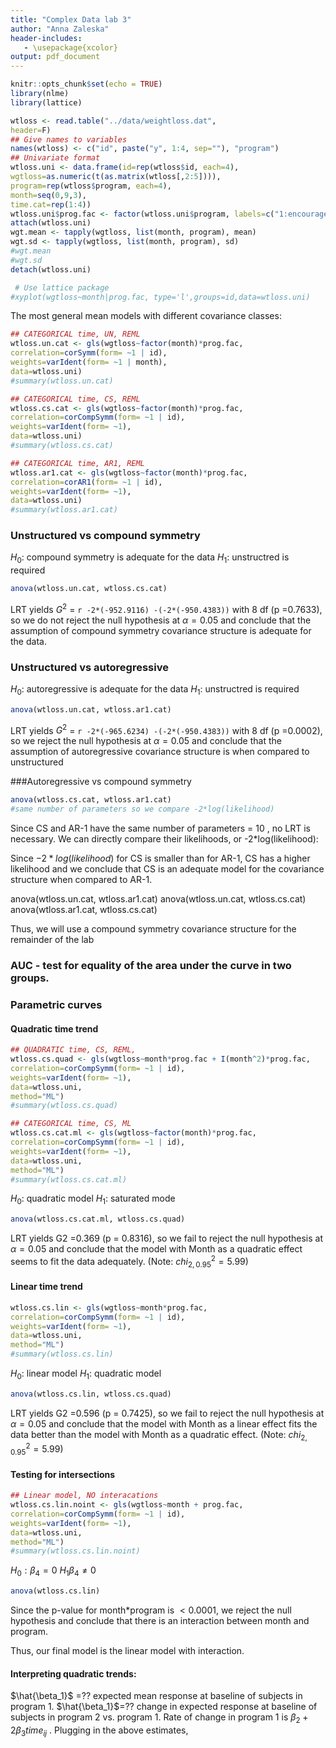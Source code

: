 ```yaml
---
title: "Complex Data lab 3"
author: "Anna Zaleska"
header-includes:
   - \usepackage{xcolor}
output: pdf_document
---
```


```r
knitr::opts_chunk$set(echo = TRUE)
library(nlme)
library(lattice)
```

```r
wtloss <- read.table("../data/weightloss.dat",
header=F)
## Give names to variables
names(wtloss) <- c("id", paste("y", 1:4, sep=""), "program")
## Univariate format
wtloss.uni <- data.frame(id=rep(wtloss$id, each=4),
wgtloss=as.numeric(t(as.matrix(wtloss[,2:5]))),
program=rep(wtloss$program, each=4),
month=seq(0,9,3),
time.cat=rep(1:4))
wtloss.uni$prog.fac <- factor(wtloss.uni$program, labels=c("1:encourage", "2:none"))
attach(wtloss.uni)
wgt.mean <- tapply(wgtloss, list(month, program), mean)
wgt.sd <- tapply(wgtloss, list(month, program), sd)
#wgt.mean
#wgt.sd
detach(wtloss.uni)
```

```r

 # Use lattice package
#xyplot(wgtloss~month|prog.fac, type='l',groups=id,data=wtloss.uni)
```

The most general mean models with different covariance classes:

```r

## CATEGORICAL time, UN, REML
wtloss.un.cat <- gls(wgtloss~factor(month)*prog.fac,
correlation=corSymm(form= ~1 | id),
weights=varIdent(form= ~1 | month),
data=wtloss.uni)
#summary(wtloss.un.cat)

## CATEGORICAL time, CS, REML
wtloss.cs.cat <- gls(wgtloss~factor(month)*prog.fac,
correlation=corCompSymm(form= ~1 | id),
weights=varIdent(form= ~1),
data=wtloss.uni)
#summary(wtloss.cs.cat)

## CATEGORICAL time, AR1, REML
wtloss.ar1.cat <- gls(wgtloss~factor(month)*prog.fac,
correlation=corAR1(form= ~1 | id),
weights=varIdent(form= ~1),
data=wtloss.uni)
#summary(wtloss.ar1.cat)
```

### Unstructured vs compound symmetry
$H_0:$ compound symmetry is adequate for the data \newline
$H_1:$ unstructred is required
```r
anova(wtloss.un.cat, wtloss.cs.cat)
```




\begin{center}
  \begin{tabular}{ l  c c }
  \multicolumn{3}{c}{CS vs. UN} \\
    \hline \hline
     & -2 REML & Number of \\ 
    Structure & Log-Likelihood & Cov. Parameters \\ \hline
    Compound Symmetry & `r -2*(-952.9116)` & 10 \\
    Unstructured & `r -2*(-950.4383)` &  18 \\
    Difference & `r -2*(-952.9116) -(-2*(-950.4383)) ` & 8 \\
    \hline
  \end{tabular}
\end{center}

LRT yields $G^2$ =  `r -2*(-952.9116) -(-2*(-950.4383)) ` with 8 df (p =0.7633), so we do not reject the null hypothesis
at $\alpha = 0.05$ and conclude that the assumption of compound symmetry
covariance structure is adequate for the data.



### Unstructured vs autoregressive
$H_0:$ autoregressive is adequate for the data \newline
$H_1:$ unstructred is required

```r
anova(wtloss.un.cat, wtloss.ar1.cat)
```

\begin{center}
  \begin{tabular}{ l  c c }
  \multicolumn{3}{c}{AR-1 vs. UN} \\
    \hline \hline
     & -2 REML & Number of \\ 
    Structure & Log-Likelihood & Cov. Parameters \\ \hline
    Autoregressive & `r -2*(-965.6234)` & 10 \\
    Unstructured & `r -2*(-950.4383)` &  18 \\
    Difference & `r -2*(-965.6234) -(-2*(-950.4383)) ` & 8 \\
    \hline
  \end{tabular}
\end{center}

LRT yields $G^2$ =  `r -2*(-965.6234) -(-2*(-950.4383)) ` with 8 df (p =0.0002), so we  reject the null hypothesis at $\alpha = 0.05$ and conclude  that the assumption of autoregressive covariance structure is \textcolor{red}{inappropriate, worse?}  when compared to unstructured


###Autoregressive vs compound symmetry
```r
anova(wtloss.cs.cat, wtloss.ar1.cat)
#same number of parameters so we compare -2*log(likelihood)
```

Since CS and AR-1 have the same number of parameters = 10 , no LRT is necessary.  We can directly compare their likelihoods, or -2*log(likelihood):
\begin{itemize}
\item $-2*log(likelihood)$ for CS = `r -2*(-952.9116)`
\item $-2*log(likelihood)$ for AR-1 = `r -2*(-965.6234) `
\end{itemize}
Since $-2*log(likelihood)$ for CS is smaller  than for AR-1, CS has a higher likelihood
and we conclude that CS is an  adequate model for the covariance
structure when compared to AR-1.

\textbf{The most adequate covariance structure is compound symmetry model.}

\textcolor{red}{Are all these tests correct?} \newline
anova(wtloss.un.cat, wtloss.ar1.cat) \newline
anova(wtloss.un.cat, wtloss.cs.cat) \newline
anova(wtloss.ar1.cat, wtloss.cs.cat) \newline




\begin{center}
  \begin{tabular}{ l  c c c }
    \hline \hline
     & -2 REML & Number of  &\\ 
    Structure & Log-Likelihood & Cov. Parameters  & AIC\\ \hline
    Compoud Symmetry &`r -2*(-952.9116)`& 10 & 1925.823 \\
    Autoregressive & `r -2*(-965.6234)` & 10 & 1951.247\\
    Unstructured & `r -2*(-950.4383)` &  18 & 1936.877 \\

    \hline
  \end{tabular}
\end{center}

Thus, we will use a compound symmetry covariance structure for the remainder of the lab

\newpage

### AUC - test for equality of the area under the curve in two groups.

\newpage

### Parametric curves 
#### Quadratic time trend

```r
## QUADRATIC time, CS, REML,
wtloss.cs.quad <- gls(wgtloss~month*prog.fac + I(month^2)*prog.fac,
correlation=corCompSymm(form= ~1 | id),
weights=varIdent(form= ~1),
data=wtloss.uni,
method="ML")
#summary(wtloss.cs.quad)

## CATEGORICAL time, CS, ML
wtloss.cs.cat.ml <- gls(wgtloss~factor(month)*prog.fac,
correlation=corCompSymm(form= ~1 | id),
weights=varIdent(form= ~1),
data=wtloss.uni,
method="ML")
#summary(wtloss.cs.cat.ml)
```

$H_0:$ quadratic model \newline
$H_1:$  saturated mode

```r
anova(wtloss.cs.cat.ml, wtloss.cs.quad)
```

\begin{center}
  \begin{tabular}{ l  c c }
  \multicolumn{3}{c}{Testing the Quadratic trend} \\
    \hline \hline
     & -2 Log & Number of \\ 
    Structure & Likelihood & Cov. Parameters \\ \hline
    Quadratic model & `r -2*(-967.85)` & 8 \\
    Saturated model & `r -2*(-967.6657)` &  10 \\
    Difference & `r -2*(-967.85) -(-2*(-967.6657)) ` & 2 \\
    \hline
  \end{tabular}
\end{center}

LRT yields G2 =0.369 (p = 0.8316), so we fail to reject the null hypothesis at
$\alpha = 0.05$ and conclude that the model with Month as a quadratic effect
seems to fit the data adequately. (Note: $chi_{2,0.95}^2 = 5.99$)

#### Linear time trend

```r
wtloss.cs.lin <- gls(wgtloss~month*prog.fac,
correlation=corCompSymm(form= ~1 | id),
weights=varIdent(form= ~1),
data=wtloss.uni,
method="ML")
#summary(wtloss.cs.lin)
```



$H_0:$ linear model \newline
$H_1:$ quadratic model



```r
anova(wtloss.cs.lin, wtloss.cs.quad)
```

\begin{center}
  \begin{tabular}{ l  c c }
  \multicolumn{3}{c}{Linear vs. Quadratic} \\
    \hline \hline
     & -2 Log & Number of \\ 
    Structure & Likelihood & Cov. Parameters \\ \hline
    Linear model & `r -2*(-968.1477)` & 6 \\
    Quadratic model & `r -2*(-967.85)` & 8 \\
    Difference & `r -2*(-968.1477) -(-2*(-967.85)) ` & 2 \\
    \hline
  \end{tabular}
\end{center}

LRT yields G2 =0.596 (p = 0.7425), so we fail to reject the null hypothesis at
$\alpha = 0.05$ and conclude that the model with Month as a linear effect
fits the data better than the model with Month as a quadratic effect. (Note: $chi_{2,0.95}^2 = 5.99$)






#### Testing for intersections 

```r
## Linear model, NO interacations
wtloss.cs.lin.noint <- gls(wgtloss~month + prog.fac,
correlation=corCompSymm(form= ~1 | id),
weights=varIdent(form= ~1),
data=wtloss.uni,
method="ML")
#summary(wtloss.cs.lin.noint)
```

$H_0: \beta_4 = 0$ \newline
$H_1 \beta_4 \neq 0$

```r
anova(wtloss.cs.lin)
```

Since the p-value for month*program is $<0.0001$, we reject the null hypothesis and
conclude that there is an interaction between month and program. \newline

Thus, our final model is the linear model with interaction. \newline

\textcolor{red}{What can you conclude about the two weight programs in terms of their
effectiveness?}

\newpage

#### Interpreting quadratic trends:
$\hat{\beta_1}$ =?? expected mean response at baseline of subjects in program 1. \newline
$\hat{\beta_1}$=?? change in expected response at baseline of subjects in program 2 vs.
program 1.\newline
Rate of change in program 1 is $\beta_2 + 2\beta_3 time_{ij}$ . \newline
Plugging in the above estimates,

\begin{center}
  \begin{tabular}{ l  c c }
  \multicolumn{3}{c}{Program 1} \\
    \hline \hline
     & Rate of & Expected \\ 
    time & Change & Response \\ \hline
    0 &  &  \\
    1 &  &  \\
    2 &  &  \\
    3 &  &  \\
    \hline
  \end{tabular}
\end{center}


\textcolor{red}{Thus, the mean response for Program 1 ?? (increases/decreases) over time.
What about Program 2?}

